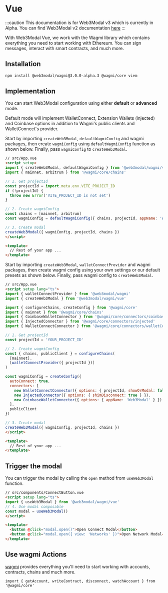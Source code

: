 # Vue

:::caution
This documentation is for Web3Modal v3 which is currently in Alpha. You can find Web3Modal v2 documentation [here](../html/wagmi/installation.mdx)
:::

With Web3Modal Vue, we work with the Wagmi library which contains everything you need to start working with Ethereum. You can sign messages, interact with smart contracts, and much more.

## Installation

```bash npm2yarn
npm install @web3modal/wagmi@3.0.0-alpha.3 @wagmi/core viem
```

## Implementation

You can start Web3Modal configuration using either **default** or **advanced** mode.

Default mode will implement WalletConnect, Extension Wallets (injected) and Coinbase options in addition to Wagmi's public clients and WalletConnect's provider.

<Tabs>
<TabItem value="default" label="Default">

Start by importing `createWeb3Modal`, `defaultWagmiConfig` and wagmi packages, then create `wagmiConfig` using `defaultWagmiConfig` function as shown below.
 Finally, pass `wagmiConfig` to `createWeb3Modal`.

```html
// src/App.vue
<script setup>
import { createWeb3Modal, defaultWagmiConfig } from '@web3modal/wagmi/vue'
import { mainnet, arbitrum } from '@wagmi/core/chains'

// 1. Get projectId
const projectId = import.meta.env.VITE_PROJECT_ID
if (!projectId) {
  throw new Error('VITE_PROJECT_ID is not set')
}

// 2. Create wagmiConfig
const chains = [mainnet, arbitrum]
const wagmiConfig = defaultWagmiConfig({ chains, projectId, appName: 'Web3Modal' })

// 3. Create modal
createWeb3Modal({ wagmiConfig, projectId, chains })
</script>

<template>
  // Rest of your app ...
</template>
```

</TabItem>
<TabItem value="custom" label="Advanced">

Start by importing `createWeb3Modal`, `walletConnectProvider` and wagmi packages, then create wagmi config using your own settings or our default presets as shown below.
 Finally, pass wagmi config to `createWeb3Modal`.

```html
// src/App.vue
<script setup lang="ts">
import { walletConnectProvider } from '@web3modal/wagmi'
import { createWeb3Modal } from '@web3modal/wagmi/vue'

import { configureChains, createConfig } from '@wagmi/core'
import { mainnet } from '@wagmi/core/chains'
import { CoinbaseWalletConnector } from '@wagmi/core/connectors/coinbaseWallet'
import { InjectedConnector } from '@wagmi/core/connectors/injected'
import { WalletConnectConnector } from '@wagmi/core/connectors/walletConnect'

// 1. Get projectId
const projectId = 'YOUR_PROJECT_ID'

// 2. Create wagmiConfig
const { chains, publicClient } = configureChains(
  [mainnet],
  [walletConnectProvider({ projectId })]
)

const wagmiConfig = createConfig({
  autoConnect: true,
  connectors: [
    new WalletConnectConnector({ options: { projectId, showQrModal: false } }),
    new InjectedConnector({ options: { shimDisconnect: true } }),
    new CoinbaseWalletConnector({ options: { appName: 'Web3Modal' } })
  ],
  publicClient
})

// 3. Create modal
createWeb3Modal({ wagmiConfig, projectId, chains })
</script>

<template>
  // Rest of your app ...
</template>
```
</TabItem>
</Tabs>

## Trigger the modal

You can trigger the modal by calling the `open` method from `useWeb3Modal` function.

```html
// src/components/ConnectButton.vue
<script setup lang="ts">
import { useWeb3Modal } from '@web3modal/wagmi/vue'
// 4. Use modal composable
const modal = useWeb3Modal()
</script>

<template>
  <button @click="modal.open()">Open Connect Modal</button>
  <button @click="modal.open({ view: 'Networks' })">Open Network Modal</button>
</template>
```

## Use wagmi Actions

[wagmi](https://wagmi.sh) provides everything you'll need to start working with accounts, contracts, chains and much more.

```tsx
import { getAccount, writeContract, disconnect, watchAccount } from '@wagmi/core'
```